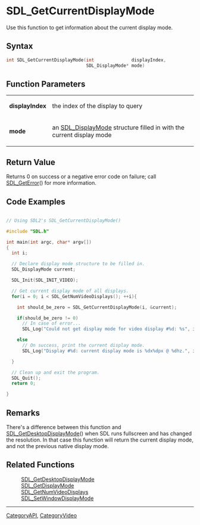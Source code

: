 
= SDL_GetCurrentDisplayMode =
Use this function to get information about the current display mode.


== Syntax ==
<syntaxhighlight lang='c++'>
int SDL_GetCurrentDisplayMode(int              displayIndex,
                              SDL_DisplayMode* mode)
</syntaxhighlight>

== Function Parameters ==
{|
|'''displayIndex'''
|the index of the display to query
|-
|'''mode'''
|an [[SDL_DisplayMode]] structure filled in with the current display mode
|}

== Return Value ==
Returns 0 on success or a negative error code on failure; call [[SDL_GetError]]() for more information.

== Code Examples ==
<syntaxhighlight lang='c++'>

// Using SDL2's SDL_GetCurrentDisplayMode()

#include "SDL.h"

int main(int argc, char* argv[])
{
  int i;

  // Declare display mode structure to be filled in.
  SDL_DisplayMode current;

  SDL_Init(SDL_INIT_VIDEO);

  // Get current display mode of all displays.
  for(i = 0; i < SDL_GetNumVideoDisplays(); ++i){

    int should_be_zero = SDL_GetCurrentDisplayMode(i, &current);

    if(should_be_zero != 0)
      // In case of error...
      SDL_Log("Could not get display mode for video display #%d: %s", i, SDL_GetError());

    else
      // On success, print the current display mode.
      SDL_Log("Display #%d: current display mode is %dx%dpx @ %dhz.", i, current.w, current.h, current.refresh_rate);

  }

  // Clean up and exit the program.
  SDL_Quit();
  return 0;

}

</syntaxhighlight>

== Remarks ==
There's a difference between this function and [[SDL_GetDesktopDisplayMode]]() when SDL runs fullscreen and has changed the resolution. In that case this function will return the current display mode, and not the previous native display mode.

== Related Functions ==
:[[SDL_GetDesktopDisplayMode]]
:[[SDL_GetDisplayMode]]
:[[SDL_GetNumVideoDisplays]]
:[[SDL_SetWindowDisplayMode]]

----
[[CategoryAPI]], [[CategoryVideo]]
